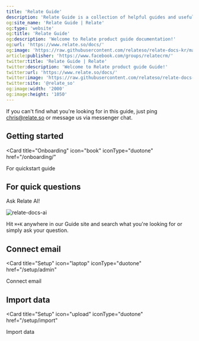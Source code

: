 ```yaml
---
title: 'Relate Guide'
description: 'Relate Guide is a collection of helpful guides and useful workflows you can apply to Relate CRM.'
og:site_name: 'Relate Guide | Relate'
og:type: 'website'
og:title: 'Relate Guide'
og:description: 'Welcome to Relate product guide documentation!'
og:url: 'https://www.relate.so/docs/'
og:image: 'https://raw.githubusercontent.com/relateso/relate-docs-kr/main/docs/images/og-image-docs.png'
article:publisher: 'https://www.facebook.com/groups/relatecrm/'
twitter:title: 'Relate Guide | Relate'
twitter:description: 'Welcome to Relate product guide Guide!'
twitter:url: 'https://www.relate.so/docs/'
twitter:image: 'https://raw.githubusercontent.com/relateso/relate-docs-kr/main/docs/images/og-image-docs.png'
twitter:site: '@relate_so'
og:image:width: '2000'
og:image:height: '1050'
---
```


<Note>If you can't find what you're looking for in this guide, just ping chris@relate.so or message us via messenger chat.</Note>

## Getting started
<Card
  title="Onboarding"
  icon="book"
  iconType="duotone"
  href="/onboarding/"
>
  For quickstart guide
</Card>

## For quick questions
Ask Relate AI!

![relate-docs-ai](/images/features/relate-ai-docs.png)

Hit `⌘+K` anywhere in our Guide site and search what you're looking for or simply ask your question.

## Connect email
<Card
  title="Setup"
  icon="laptop"
  iconType="duotone"
  href="/setup/admin"
>
Connect email
</Card>

## Import data
<Card
  title="Setup"
  icon="upload"
  iconType="duotone"
  href="/setup/import"
>
Import data
</Card>
